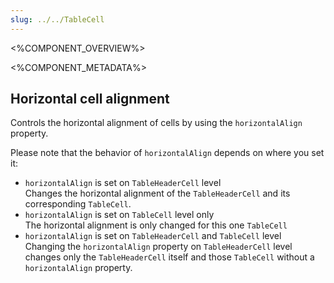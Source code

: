 ```yaml
---
slug: ../../TableCell
---
```



<%COMPONENT_OVERVIEW%>

<%COMPONENT_METADATA%>

## Horizontal cell alignment

Controls the horizontal alignment of cells by using the `horizontalAlign` property.

Please note that the behavior of `horizontalAlign` depends on where you set it:
- `horizontalAlign` is set on `TableHeaderCell` level<br />
Changes the horizontal alignment of the `TableHeaderCell` and its corresponding `TableCell`.
- `horizontalAlign` is set on `TableCell` level only<br />
The horizontal alignment is only changed for this one `TableCell`
- `horizontalAlign` is set on `TableHeaderCell` and `TableCell` level<br />
Changing the `horizontalAlign` property on `TableHeaderCell` level changes only the `TableHeaderCell` itself and those `TableCell` without a `horizontalAlign` property.

<HAlign />